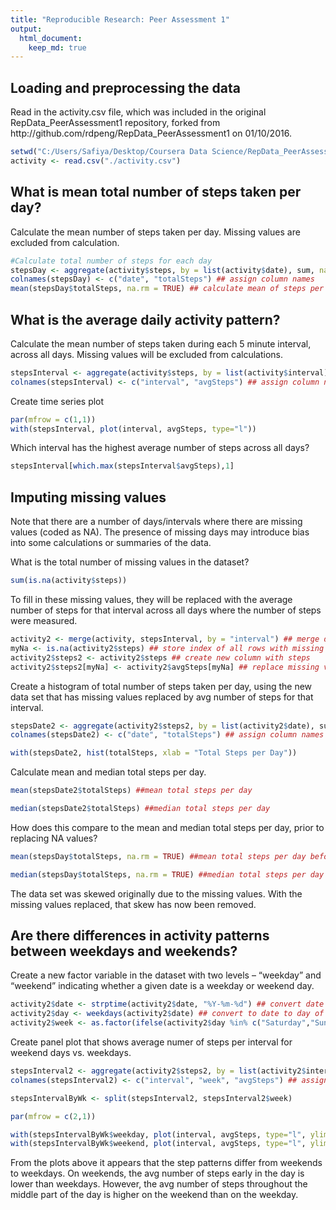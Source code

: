 ```yaml
---
title: "Reproducible Research: Peer Assessment 1"
output: 
  html_document:
    keep_md: true
---
```



## Loading and preprocessing the data
Read in the activity.csv file, which was included in the original RepData_PeerAssessment1 repository, forked from http://github.com/rdpeng/RepData_PeerAssessment1 on 01/10/2016.

```r
setwd("C:/Users/Safiya/Desktop/Coursera Data Science/RepData_PeerAssessment1")
activity <- read.csv("./activity.csv")


```
## What is mean total number of steps taken per day?
Calculate the mean number of steps taken per day.  Missing values are excluded from calculation. 
```r
#Calculate total number of steps for each day
stepsDay <- aggregate(activity$steps, by = list(activity$date), sum, na.rm = TRUE)
colnames(stepsDay) <- c("date", "totalSteps") ## assign column names
mean(stepsDay$totalSteps, na.rm = TRUE) ## calculate mean of steps per day
```

## What is the average daily activity pattern?
Calculate the mean number of steps taken during each 5 minute interval, across all days.  Missing values will be excluded from calculations.

```r
stepsInterval <- aggregate(activity$steps, by = list(activity$interval), mean, na.rm = TRUE)
colnames(stepsInterval) <- c("interval", "avgSteps") ## assign column names
```
Create time series plot

```r
par(mfrow = c(1,1))
with(stepsInterval, plot(interval, avgSteps, type="l"))
```

Which interval has the highest average number of steps across all days?

```r
stepsInterval[which.max(stepsInterval$avgSteps),1]
```

## Imputing missing values
Note that there are a number of days/intervals where there are missing values (coded as NA). The presence of missing days may introduce bias into some calculations or summaries of the data.

What is the total number of missing values in the dataset?
```r
sum(is.na(activity$steps))
```

To fill in these missing values, they will be replaced with the average number of steps for that interval across all days where the number of steps were measured.

```r
activity2 <- merge(activity, stepsInterval, by = "interval") ## merge dfs to add the average number of steps per interval
myNa <- is.na(activity2$steps) ## store index of all rows with missing values
activity2$steps2 <- activity2$steps ## create new column with steps
activity2$steps2[myNa] <- activity2$avgSteps[myNa] ## replace missing values with average number of steps for that interval
```
Create a histogram of total number of steps taken per day, using the new data set that has missing values replaced by avg number of steps for that interval.

```r
stepsDate2 <- aggregate(activity2$steps2, by = list(activity2$date), sum, na.rm = TRUE) ## total number of steps by date
colnames(stepsDate2) <- c("date", "totalSteps") ## assign column names

with(stepsDate2, hist(totalSteps, xlab = "Total Steps per Day"))
```
Calculate mean and median total steps per day.
```r
mean(stepsDate2$totalSteps) ##mean total steps per day

median(stepsDate2$totalSteps) ##median total steps per day
```
How does this compare to the mean and median total steps per day, prior to replacing NA values?
```r
mean(stepsDay$totalSteps, na.rm = TRUE) ##mean total steps per day before missing values are replaced

median(stepsDay$totalSteps, na.rm = TRUE) ##median total steps per day before missing values are replaced
```
The data set was skewed originally due to the missing values.  With the missing values replaced, that skew has now been removed.

## Are there differences in activity patterns between weekdays and weekends?
Create a new factor variable in the dataset with two levels – “weekday” and “weekend” indicating whether a given date is a weekday or weekend day.
```r
activity2$date <- strptime(activity2$date, "%Y-%m-%d") ## convert date variable to date format
activity2$day <- weekdays(activity2$date) ## convert to date to day of week
activity2$week <- as.factor(ifelse(activity2$day %in% c("Saturday","Sunday"), "weekend", "weekday")) ## clasify as weekend or weekday
```
Create panel plot that shows average numer of steps per interval for weekend days vs. weekdays.

```r
stepsInterval2 <- aggregate(activity2$steps2, by = list(activity2$interval, activity2$week), mean) ## find avg steps by day type and interval
colnames(stepsInterval2) <- c("interval", "week", "avgSteps") ## assign column names

stepsIntervalByWk <- split(stepsInterval2, stepsInterval2$week)

par(mfrow = c(2,1))

with(stepsIntervalByWk$weekday, plot(interval, avgSteps, type="l", ylim = c(0,250), main="Weekday"))
with(stepsIntervalByWk$weekend, plot(interval, avgSteps, type="l", ylim = c(0,250), main="weekend"))
```
From the plots above it appears that the step patterns differ from weekends to weekdays.  On weekends, the avg number of steps early in the day is lower than weekdays.  However, the avg number of steps throughout the middle part of the day is higher on the weekend than on the weekday.
